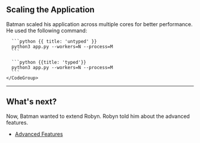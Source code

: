 ## Scaling the Application

Batman scaled his application across multiple cores for better performance. He used the following command:


  <Col>
  </Col>
  <Col>
    <CodeGroup title="Request">

      ```python {{ title: 'untyped' }}
      python3 app.py --workers=N --process=M
      ```

      ```python {{title: 'typed'}}
      python3 app.py --workers=N --process=M
      ```
    </CodeGroup>
  </Col>


---

## What's next?

Now, Batman wanted to extend Robyn. Robyn told him about the advanced features.

- [Advanced Features](/documentation/api_reference/advanced_features)

